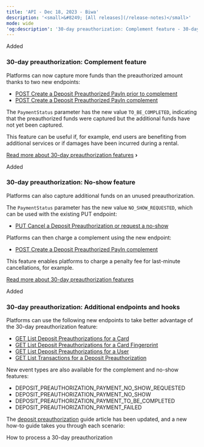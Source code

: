 ```yaml
---
title: 'API - Dec 18, 2023 - Biwa'  
description: '<small>&#8249; [All releases](/release-notes)</small>'  
mode: wide  
'og:description': '30-day preauthorization: Complement feature - 30-day preauthorization: No-show feature - 30-day preauthorization: Additional endpoints and hooks'  
---
```

<div class="release-notes-page">
  
<div class="pill pill-green">Added</div> 
  
### 30-day preauthorization: Complement feature  

Platforms can now capture more funds than the preauthorized amount thanks to two new endpoints:  
- <a href="/api-reference/deposit-preauthorizations/create-deposit-preauthorized-payin-prior-to-complement">POST Create a Deposit Preauthorized PayIn prior to complement</a>
- <a href="/api-reference/deposit-preauthorizations/create-deposit-preauthorized-payin-complement">POST Create a Deposit Preauthorized PayIn complement</a>

The `PaymentStatus` parameter has the new value `TO_BE_COMPLETED`, indicating that the preauthorized funds were captured but the additional funds have not yet been captured.   

This feature can be useful if, for example, end users are benefiting from additional services or if damages have been incurred during a rental.  

<a href="/guides/payment-methods/card/deposit-preauthorization" class="btn Secondary normal">Read more about 30-day preauthorization features</a> **&#8250;**

<div class="pill pill-green">Added</div> 

### 30-day preauthorization: No-show feature  

Platforms can also capture additional funds on an unused preauthorization.   

The `PaymentStatus` parameter has the new value `NO_SHOW_REQUESTED`, which can be used with the existing PUT endpoint:   
- <a href="/api-reference/deposit-preauthorizations/cancel-deposit-preauthorization-request-no-show">PUT Cancel a Deposit Preauthorization or request a no-show</a>

Platforms can then charge a complement using the new endpoint:  
- <a href="/api-reference/deposit-preauthorizations/create-deposit-preauthorized-payin-complement">POST Create a Deposit Preauthorized PayIn complement</a>

This feature enables platforms to charge a penalty fee for last-minute cancellations, for example.  

<a href="/guides/payment-methods/card/deposit-preauthorization" class="btn Secondary normal">Read more about 30-day preauthorization features</a> 

<div class="pill pill-green">Added</div> 

### 30-day preauthorization: Additional endpoints and hooks  

Platforms can use the following new endpoints to take better advantage of the 30-day preauthorization feature:   
- <a href="/api-reference/deposit-preauthorizations/list-deposit-preauthorizations-card">GET List Deposit Preauthorizations for a Card</a>
- <a href="/api-reference/deposit-preauthorizations/list-deposit-preauthorizations-card-fingerprint">GET List Deposit Preauthorizations for a Card Fingerprint</a>
- <a href="/api-reference/deposit-preauthorizations/list-deposit-preauthorizations-user">GET List Deposit Preauthorizations for a User</a>
- <a href="api-reference/transactions/list-transactions-deposit-preauthorization">GET List Transactions for a Deposit Preauthorization</a>

New event types are also available for the complement and no-show features:   
- DEPOSIT_PREAUTHORIZATION_PAYMENT_NO_SHOW_REQUESTED  
- DEPOSIT_PREAUTHORIZATION_PAYMENT_NO_SHOW  
- DEPOSIT_PREAUTHORIZATION_PAYMENT_TO_BE_COMPLETED  
- DEPOSIT_PREAUTHORIZATION_PAYMENT_FAILED  

The <a href="/guides/payment-methods/card/deposit-preauthorization">deposit preauthorization</a> guide article has been updated, and a new how-to guide takes you through each scenario:  

<Card title="How to" href="/guides/payment-methods/card/deposit-preauthorization/how-to">How to process a 30-day preauthorization</Card>

</div>